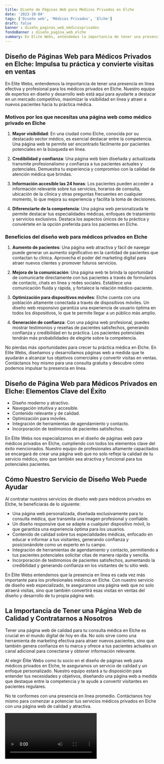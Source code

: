 ```yaml
---
title: Diseño de Páginas Web para Médicos Privados en Elche
date: '2023-10-04'
tags: ['Diseño web', 'Médicos Privados', 'Elche']
draft: false
banner : diseño_paginas_web_médicosprivados
fondoBanner : diseño_pagina_web_elche
summary: En Elite Webs, entendemos la importancia de tener una presencia en línea efectiva y profesional para los médicos privados en Elche. Nuestro equipo de expertos en diseño y desarrollo web está aquí para ayudarte a destacar en un mercado competitivo, maximizar la visibilidad en línea y atraer a nuevos pacientes hacia tu práctica médica. 
---
```


## Diseño de Páginas Web para Médicos Privados en Elche: Impulsa tu práctica y convierte visitas en ventas

En Elite Webs, entendemos la importancia de tener una presencia en línea efectiva y profesional para los médicos privados en Elche. Nuestro equipo de expertos en diseño y desarrollo web está aquí para ayudarte a destacar en un mercado competitivo, maximizar la visibilidad en línea y atraer a nuevos pacientes hacia tu práctica médica. 

### Motivos por los que necesitas una página web como médico privado en Elche

1. **Mayor visibilidad**: En una ciudad como Elche, conocida por su destacado sector médico, es esencial destacar entre la competencia. Una página web te permite ser encontrado fácilmente por pacientes potenciales en la búsqueda en línea.

2. **Credibilidad y confianza**: Una página web bien diseñada y actualizada transmite profesionalismo y confianza a tus pacientes actuales y potenciales. Demuestra tu experiencia y compromiso con la calidad de atención médica que brindas.

3. **Información accesible las 24 horas**: Los pacientes pueden acceder a información relevante sobre tus servicios, horarios de consulta, ubicación de la clínica y otras preguntas frecuentes en cualquier momento, lo que mejora su experiencia y facilita la toma de decisiones.

4. **Diferenciarte de la competencia**: Una página web personalizada te permite destacar tus especialidades médicas, enfoques de tratamiento y servicios exclusivos. Destaca los aspectos únicos de tu práctica y conviértete en la opción preferida para los pacientes en Elche.

### Beneficios del diseño web para médicos privados en Elche

1. **Aumento de pacientes**: Una página web atractiva y fácil de navegar puede generar un aumento significativo en la cantidad de pacientes que contactan tu clínica. Aprovecha el poder del marketing digital para atraer nuevos clientes y promover futuros servicios.

2. **Mejora de la comunicación**: Una página web te brinda la oportunidad de comunicarte directamente con tus pacientes a través de formularios de contacto, chats en línea y redes sociales. Establece una comunicación fluida y rápida, y fortalece la relación médico-paciente.

3. **Optimización para dispositivos móviles**: Elche cuenta con una población altamente conectada a través de dispositivos móviles. Un diseño web responsivo garantiza una experiencia de usuario óptima en todos los dispositivos, lo que te permite llegar a un público más amplio.

4. **Generación de confianza**: Con una página web profesional, puedes mostrar testimonios y reseñas de pacientes satisfechos, generando confianza y credibilidad en tu práctica. Los pacientes potenciales tendrán más probabilidades de elegirte sobre la competencia.

No pierdas más oportunidades para crecer tu práctica médica en Elche. En Elite Webs, diseñamos y desarrollamos páginas web a medida que te ayudarán a alcanzar tus objetivos comerciales y convertir visitas en ventas. Contáctanos hoy mismo para una consulta gratuita y descubre cómo podemos impulsar tu presencia en línea.

<GifSeo />

<Cta />

## Diseño de Página Web para Médicos Privados en Elche: Elementos Clave del Éxito

- Diseño moderno y atractivo.
- Navegación intuitiva y accesible.
- Contenido relevante y de calidad.
- Optimización para móviles.
- Integración de herramientas de agendamiento y contacto.
- Incorporación de testimonios de pacientes satisfechos.

En Élite Webs nos especializamos en el diseño de páginas web para médicos privados en Elche, cumpliendo con todos los elementos clave del éxito mencionados. Nuestro equipo de profesionales altamente capacitados se encargará de crear una página web que no solo refleje la calidad de tu servicio médico, sino que también sea atractiva y funcional para tus potenciales pacientes.

## Cómo Nuestro Servicio de Diseño Web Puede Ayudar

Al contratar nuestros servicios de diseño web para médicos privados en Elche, te beneficiarás de lo siguiente:

- Una página web personalizada, diseñada exclusivamente para tu consulta médica, que transmita una imagen profesional y confiable.
- Un diseño responsive que se adapte a cualquier dispositivo móvil, lo que garantiza una experiencia óptima para los usuarios.
- Contenido de calidad sobre tus especialidades médicas, enfocado en educar e informar a tus visitantes, generando confianza y posicionándote como un experto en tu campo.
- Integración de herramientas de agendamiento y contacto, permitiendo a tus pacientes potenciales solicitar citas de manera rápida y sencilla.
- Incorporación de testimonios de pacientes satisfechos, aumentando la credibilidad y generando confianza en los visitantes de tu sitio web.

En Élite Webs entendemos que la presencia en línea es cada vez más importante para los profesionales médicos en Elche. Con nuestro servicio de diseño web especializado, te aseguramos una página web que no solo atraerá visitas, sino que también convertirá esas visitas en ventas del diseño y desarrollo de tu propia página web.

## La Importancia de Tener una Página Web de Calidad y Contratarnos a Nosotros

Tener una página web de calidad para tu consulta médica en Elche es crucial en el mundo digital de hoy en día. No solo sirve como una herramienta de marketing efectiva para atraer nuevos pacientes, sino que también genera confianza en tu marca y ofrece a tus pacientes actuales un canal adicional para conectarse y obtener información relevante.

Al elegir Élite Webs como tu socio en el diseño de páginas web para médicos privados en Elche, te aseguramos un servicio de calidad y un enfoque personalizado. Nuestro equipo estará a tu disposición para entender tus necesidades y objetivos, diseñando una página web a medida que destaque entre la competencia y te ayude a convertir visitantes en pacientes regulares.

No te conformes con una presencia en línea promedio. Contáctanos hoy mismo para comenzar a potenciar tus servicios médicos privados en Elche con una página web de calidad y atractiva.

<Video />

<CtaBot job='Médicos Privados' city='Elche'/>

<Gmaps query='Elche+españa+maps' />